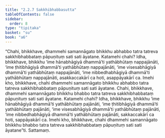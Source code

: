 ```yaml
---
title: "2.2.7 Sakkhibhabbasutta"
tableOfContents: false
sidebar:
  order: 8
type: "tipitaka"
basket: "su"
book: "a6"
---
```



<DynamicBreadcrumb />

<Division number="71" book="a6" bookNo="16" page="372">

<Paragraph number="638" book="a6">
“Chahi, bhikkhave, dhammehi samannāgato bhikkhu abhabbo tatra tatreva sakkhibhabbataṃ pāpuṇituṃ sati sati āyatane. Katamehi chahi? Idha, bhikkhave, bhikkhu ‘ime hānabhāgiyā dhammā’ti yathābhūtaṃ nappajānāti, ‘ime ṭhitibhāgiyā dhammā’ti yathābhūtaṃ nappajānāti, ‘ime visesabhāgiyā dhammā’ti yathābhūtaṃ nappajānāti, ‘ime nibbedhabhāgiyā dhammā’ti yathābhūtaṃ nappajānāti, asakkaccakārī ca hoti, asappāyakārī ca. Imehi kho, bhikkhave, chahi dhammehi samannāgato bhikkhu abhabbo tatra tatreva sakkhibhabbataṃ pāpuṇituṃ sati sati āyatane.
</Paragraph>

<Paragraph number="639" book="a6">
Chahi, bhikkhave, dhammehi samannāgato bhikkhu bhabbo tatra tatreva sakkhibhabbataṃ pāpuṇituṃ sati sati āyatane. Katamehi chahi? Idha, bhikkhave, bhikkhu ‘ime hānabhāgiyā dhammā’ti yathābhūtaṃ pajānāti, ‘ime ṭhitibhāgiyā dhammā’ti yathābhūtaṃ pajānāti, ‘ime visesabhāgiyā dhammā’ti yathābhūtaṃ pajānāti, ‘ime nibbedhabhāgiyā dhammā’ti yathābhūtaṃ pajānāti, sakkaccakārī ca hoti, sappāyakārī ca. Imehi kho, bhikkhave, chahi dhammehi samannāgato bhikkhu bhabbo tatra tatreva sakkhibhabbataṃ pāpuṇituṃ sati sati āyatane”ti.

</Paragraph>
</Division>

<Paragraph number="640" type="center" book="a6">
Sattamaṃ.
</Paragraph>